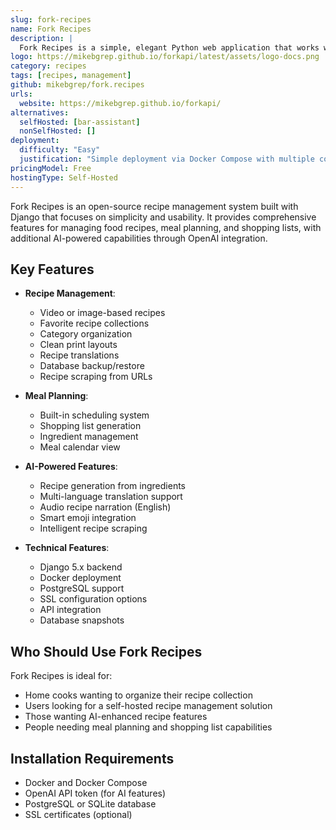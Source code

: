 ```yaml
---
slug: fork-recipes
name: Fork Recipes
description: |
  Fork Recipes is a simple, elegant Python web application that works with ForkAPI to provide management for food recipe collections, featuring recipe scraping, meal planning, shopping lists and AI-powered features.
logo: https://mikebgrep.github.io/forkapi/latest/assets/logo-docs.png
category: recipes
tags: [recipes, management]
github: mikebgrep/fork.recipes
urls:
  website: https://mikebgrep.github.io/forkapi/
alternatives:
  selfHosted: [bar-assistant]
  nonSelfHosted: []
deployment:
  difficulty: "Easy"
  justification: "Simple deployment via Docker Compose with multiple configuration options provided."
pricingModel: Free
hostingType: Self-Hosted
---
```


Fork Recipes is an open-source recipe management system built with Django that focuses on simplicity and usability. It provides comprehensive features for managing food recipes, meal planning, and shopping lists, with additional AI-powered capabilities through OpenAI integration.

## Key Features

- **Recipe Management**:

  - Video or image-based recipes
  - Favorite recipe collections
  - Category organization
  - Clean print layouts
  - Recipe translations
  - Database backup/restore
  - Recipe scraping from URLs

- **Meal Planning**:

  - Built-in scheduling system
  - Shopping list generation
  - Ingredient management
  - Meal calendar view

- **AI-Powered Features**:

  - Recipe generation from ingredients
  - Multi-language translation support
  - Audio recipe narration (English)
  - Smart emoji integration
  - Intelligent recipe scraping

- **Technical Features**:
  - Django 5.x backend
  - Docker deployment
  - PostgreSQL support
  - SSL configuration options
  - API integration
  - Database snapshots

## Who Should Use Fork Recipes

Fork Recipes is ideal for:

- Home cooks wanting to organize their recipe collection
- Users looking for a self-hosted recipe management solution
- Those wanting AI-enhanced recipe features
- People needing meal planning and shopping list capabilities

## Installation Requirements

- Docker and Docker Compose
- OpenAI API token (for AI features)
- PostgreSQL or SQLite database
- SSL certificates (optional)

